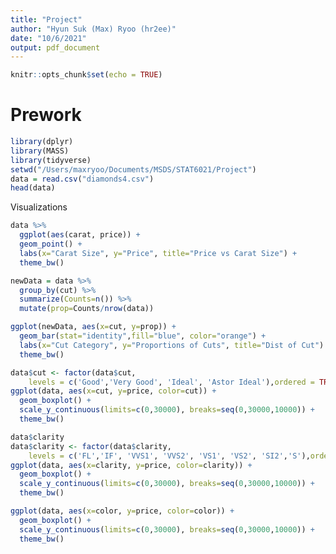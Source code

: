 ```yaml
---
title: "Project"
author: "Hyun Suk (Max) Ryoo (hr2ee)"
date: "10/6/2021"
output: pdf_document
---
```


```r
knitr::opts_chunk$set(echo = TRUE)
```

# Prework

```r
library(dplyr)
library(MASS)
library(tidyverse)
setwd("/Users/maxryoo/Documents/MSDS/STAT6021/Project")
data = read.csv("diamonds4.csv")
head(data)
```

Visualizations
```r
data %>%
  ggplot(aes(carat, price)) +
  geom_point() + 
  labs(x="Carat Size", y="Price", title="Price vs Carat Size") +
  theme_bw()
```


```r
newData = data %>%
  group_by(cut) %>%
  summarize(Counts=n()) %>%
  mutate(prop=Counts/nrow(data))

ggplot(newData, aes(x=cut, y=prop)) +
  geom_bar(stat="identity",fill="blue", color="orange") +
  labs(x="Cut Category", y="Proportions of Cuts", title="Dist of Cut") +
  theme_bw()
```

```r
data$cut <- factor(data$cut,
    levels = c('Good','Very Good', 'Ideal', 'Astor Ideal'),ordered = TRUE)
ggplot(data, aes(x=cut, y=price, color=cut)) +
  geom_boxplot() + 
  scale_y_continuous(limits=c(0,30000), breaks=seq(0,30000,10000)) +
  theme_bw()
```

```r
data$clarity
data$clarity <- factor(data$clarity,
    levels = c('FL','IF', 'VVS1', 'VVS2', 'VS1', 'VS2', 'SI2','S'),ordered = TRUE)
ggplot(data, aes(x=clarity, y=price, color=clarity)) +
  geom_boxplot() + 
  scale_y_continuous(limits=c(0,30000), breaks=seq(0,30000,10000)) +
  theme_bw()
```


```r
ggplot(data, aes(x=color, y=price, color=color)) +
  geom_boxplot() + 
  scale_y_continuous(limits=c(0,30000), breaks=seq(0,30000,10000)) +
  theme_bw()
```


